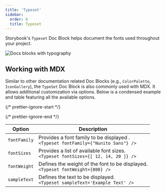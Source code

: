 ```yaml
---
title: 'Typeset'
sidebar:
  order: 8
  title: Typeset
---
```


Storybook's `Typeset` Doc Block helps document the fonts used throughout your project.

![Docs blocks with typography](../../_assets/writing-docs/doc-block-typeset-optimized.png)

## Working with MDX

Similar to other documentation related Doc Blocks (e.g., `ColorPalette`, `IconGallery`), the `TypeSet` Doc Block is also commonly used with MDX. It allows additional customization via options. Below is a condensed example and table featuring all the available options.

{/* prettier-ignore-start */}

<CodeSnippets path="typeset-doc.md" />

{/* prettier-ignore-end */}

| Option       | Description                                                                              |
| ------------ | -----------------------------------------------------------------------------------------|
| `fontFamily` | Provides a font family to be displayed . <br /> `<Typeset fontFamily={"Nunito Sans"} />` |
| `fontSizes`  | Provides a list of available font sizes. <br /> `<Typeset fontSizes={[ 12, 14, 20 ]} />` |
| `fontWeight` | Defines the weight of the font to be displayed. <br /> `<Typeset fontWeight={800} />`    |
| `sampleText` | Defines the text to be displayed. <br /> `<Typeset sampleText='Example Text' />`         |
